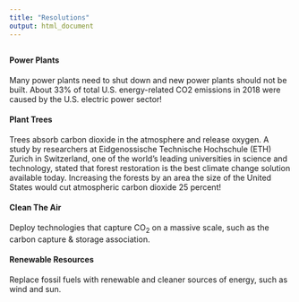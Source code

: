 ```yaml
---
title: "Resolutions"
output: html_document
---
```

##
##
##
#### Power Plants
Many power plants need to shut down and new power plants should not be built. About 33% of total U.S. energy-related CO2 emissions in 2018 were caused by the U.S. electric power sector!


#### Plant Trees
Trees absorb carbon dioxide in the atmosphere and release oxygen. A study by researchers at Eidgenossische Technische Hochschule (ETH) Zurich in Switzerland, one of the world's leading universities in science and technology, stated that forest restoration is the best climate change solution available today. Increasing the forests by an area the size of the United States would cut atmospheric carbon dioxide 25 percent!


#### Clean The Air
Deploy technologies that capture CO~2~ on a massive scale, such as the carbon capture & storage association. 


#### Renewable Resources
Replace fossil fuels with renewable and cleaner sources of energy, such as wind and sun.
